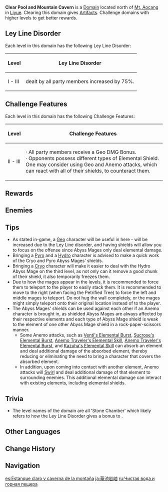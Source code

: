{{Domain Infobox
|image        = Domain Clear Pool and Mountain Cavern.png
|type         = Blessing
|description  = Mt. Aocang is a place of secret wonders. What at first merely seems like beautiful scenery in fact conceals a stone cave that connects to the heavens and breathes out clouds. Nonetheless, this is not how the saying "where the clouds emerge" was derived.
|region       = Liyue
|area         = Minlin
|subarea      = Mt. Aocang
|requiredAR   = 35/40/45
|recLevel     = 69/80/90
|recElements  = Geo
}}
{{Description|This ancient blessed altar is filled with monsters that fear  the power of Geo.<br />You shall earn priceless Artifacts, if &mdash; and only if &mdash; you can pass the trial.}}
'''Clear Pool and Mountain Cavern''' is a [[Domain]] located north of [[Mt. Aocang]] in [[Liyue]]. Clearing this domain gives [[Artifacts]]. Challenge domains with higher levels to get better rewards.

==Ley Line Disorder==
Each level in this domain has the following Ley Line Disorder:
{| class="wikitable" style="text-align:center;"
!Level
!Ley Line Disorder
|-
!I - III
| {{Color|Geo DMG}} dealt by all party members increased by 75%.
|}

==Challenge Features==
Each level in this domain has the following Challenge Features:
{| class="wikitable"
!Level
!Challenge Features
|-
!II - III
|· All party members receive a Geo DMG Bonus.<br />· Opponents possess different types of Elemental Shield. One may consider using Geo and Anemo attacks, which can react with all of their shields, to counteract them.
|}

==Rewards==
{{Domain Levels/Blessing
|sets=Gambler,Scholar,Bloodstained Chivalry,Noblesse Oblige
|level=3
}}

==Enemies==
{{Domain Enemies
|target1=Defeat 3 opponents within 300 sec.
|enemies1=Cryo Abyss Mage;Pyro Abyss Mage*2

|target2=Defeat 3 opponents within 360 sec.
|enemies2=Cryo Abyss Mage*2;Pyro Abyss Mage
|note2=<br />
*The '''Pyro Abyss Mage''' is empowered and will periodically spawn a fireball that explodes three times once it reaches the player, dealing {{Color|AoE Pyro DMG}}. During these three explosions, it remains stationary but will shift towards the player again for two more cycles.

|target3=Defeat 3 opponents within 360 sec.
|enemies3=Cryo Abyss Mage;Pyro Abyss Mage;Hydro Abyss Mage
|note3=<br />
*The '''Pyro Abyss Mage''' is empowered and will periodically spawn a fireball that explodes three times once it reaches the player, dealing {{Color|AoE Pyro DMG}}. During these three explosions, it remains stationary but will shift towards the player again for two more cycles.
}}

==Tips==
* As stated in-game, a [[Geo]] character will be useful in here - {{Color|Geo DMG}} will be increased due to the Ley Line disorder, and having shields will allow you to focus on the offense since Abyss Mages only deal elemental damage.
* Bringing a [[Pyro]] and a [[Hydro]] character is advised to make a quick work of the Cryo and Pyro Abyss Mages' shields.
* Bringing a [[Cryo]] character will make it easier to deal with the Hydro Abyss Mage on the third level, as not only can it remove a good chunk of their shield, it also temporarily freezes them.
* Due to how the mages appear in the levels, it is recommended to force them to teleport to the player to easily stack them. It is recommended to move to the right (when facing the Petrified Tree) to force the left and middle mages to teleport. Do not hug the wall completely, or the mages might simply teleport onto their original location instead of to the player.
* The Abyss Mages' shields can be used against each other if an Anemo character is brought in, as shielded Abyss Mages are always affected by their respective elements and each type of Abyss Mage shield is weak to the element of one other Abyss Mage shield in a rock-paper-scissors manner.
** Some Anemo attacks, such as [[Wind's Grand Ode|Venti's Elemental Burst]], [[Forbidden Creation - Isomer 75 / Type II|Sucrose's Elemental Burst]], [[Palm Vortex|Anemo Traveler's Elemental Skill]], [[Gust Surge|Anemo Traveler's Elemental Burst]], and [[Chihayaburu|Kazuha's Elemental Skill]] can absorb an element and deal additional damage of the absorbed element, thereby reducing or eliminating the need to bring a character that covers the absorbed element.
** In addition, upon coming into contact with another element, Anemo attacks will [[Swirl]] and deal additional damage of that element to surrounding enemies. This additional elemental damage can interact with existing elements, including elemental shields.

==Trivia==
* The level names of the domain are all 'Stone Chamber' which likely refers to how the Ley Line Disorder gives a bonus to {{Color|Geo DMG}}.

==Other Languages==
{{Other Languages
|en      = Clear Pool and Mountain Cavern
|zhs     = 华池岩岫
|zhs_rm  = Huá Chí Yánxiù
|zht     = 華池岩岫
|zht_rm  = Huá Chí Yánxiù
|zh_tl   = Aesthetic Pool and Mountain Cavern
|ja      = 華池岩岫
|ja_rm   = Kachi Ganshuu{{Assumed}}
|ja_tl   = Blossoming Pool and Mountain Cavern
|ko      = 화지 산굴
|ko_rm   = Hwaji Sangul
|ko_tl   = Shining Pool and Mountain Cave
|es      = Estanque claro y caverna de la montaña
|es_tl   = Clear Pond and Cavern of the Mountain
|fr      = Lagunes et montagnes
|fr_tl   = Lagoons and Mountains
|ru      = Чистая вода и горная пещера
|ru_tl   = Clear Water and Mountain Cave
|th      = สระน้ำและถ้ำบนภูเขา
|th_rm   = 
|th_tl   = Pool and Cave on the Mountain
|vi      = Hoa Trì Nham Khúc
|vi_tl   = 
|de      = Klares Wasser und felsige Höhle
|de_tl   = Clear Water and Rocky Cavern
|id      = Clear Pool and Mountain Cavern
|pt      = Lago de Luhua e Caverna da Montanha
|pt_tl   = 
|tr      = Berrak Gölet ve Dağ Mağarası
|tr_tl   = 
|it      = Lago limpido e caverna di montagna
|it_tl   = 
}}

==Change History==
{{Change History|1.0}}

==Navigation==
{{Domain Navbox|Permanent}}

[[es:Estanque claro y caverna de la montaña]]
[[ja:華池岩岫]]
[[ru:Чистая вода и горная пещера]]